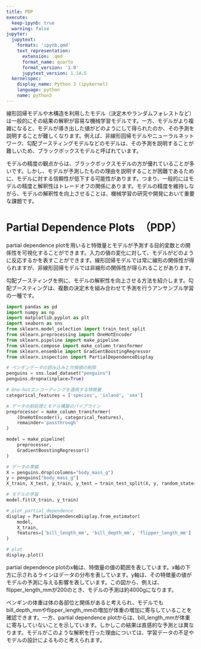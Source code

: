 ```yaml
---
title: PDP
execute:
  keep-ipynb: true
  warning: false
jupyter:
  jupytext:
    formats: 'ipynb,qmd'
    text_representation:
      extension: .qmd
      format_name: quarto
      format_version: '1.0'
      jupytext_version: 1.14.5
  kernelspec:
    display_name: Python 3 (ipykernel)
    language: python
    name: python3
---
```


線形回帰モデルや木構造を利用したモデル（決定木やランダムフォレストなど）は一般的にその結果の解釈が容易な機械学習モデルです。一方、モデルがより複雑になると、モデルが導き出した値がどのようにして得られたのか、その予測を説明することが難しくなります。例えば、非線形回帰モデルやニューラルネットワーク、勾配ブースティングモデルなどのモデルは、その予測を説明することが難しいため、ブラックボックスモデルと呼ばれています。

モデルの精度の観点からは、ブラックボックスモデルの方が優れていることが多いです。しかし、モデルが予測したものの理由を説明することが困難であるために、モデルに対する信頼性が低下する可能性があります。つまり、一般的にはモデルの精度と解釈性はトレードオフの関係にあります。モデルの精度を維持しながら、モデルの解釈性を向上させることは、機械学習の研究や開発において重要な課題です。

# Partial Dependence Plots　（PDP）

partial dependence plotを用いると特徴量とモデルが予測する目的変数との関係性を可視化することができます。入力の値の変化に対して、モデルがどのように反応するかを表すことができます。線形回帰モデルでは常に線形の関係性が得られますが、非線形回帰モデルでは非線形の関係性が得られることがあります。

勾配ブースティングを例に、モデルの解釈性を向上させる方法を紹介します。勾配ブースティングは、複数の決定木を組み合わせて予測を行うアンサンブル学習の一種です。

```python
import pandas as pd
import numpy as np
import matplotlib.pyplot as plt
import seaborn as sns
from sklearn.model_selection import train_test_split
from sklearn.preprocessing import OneHotEncoder
from sklearn.pipeline import make_pipeline
from sklearn.compose import make_column_transformer
from sklearn.ensemble import GradientBoostingRegressor
from sklearn.inspection import PartialDependenceDisplay
```

```python
# ペンギンデータの読み込みと欠損値の削除
penguins = sns.load_dataset("penguins")
penguins.dropna(inplace=True)
```

```python
# One-hotエンコーディングを適用する特徴量
categorical_features = ['species', 'island', 'sex']

# データの前処理とモデル構築のパイプライン
preprocessor = make_column_transformer(
    (OneHotEncoder(), categorical_features),
    remainder='passthrough'
)

model = make_pipeline(
    preprocessor,
    GradientBoostingRegressor()
)
```

```python
# データの準備
X = penguins.drop(columns="body_mass_g")
y = penguins["body_mass_g"]
X_train, X_test, y_train, y_test = train_test_split(X, y, random_state=20230522, stratify=X["species"])
```

```python
# モデルの学習
model.fit(X_train, y_train)
```

```python
# plot_partial_dependence
display = PartialDependenceDisplay.from_estimator(
    model,
    X_train,
    features=['bill_length_mm', 'bill_depth_mm', 'flipper_length_mm']
)
```

```python
# plot
display.plot()
```

partial dependence plotのx軸は、特徴量の値の範囲を表しています。x軸の下方に示されるラインはデータの分布を表しています。y軸は、その特徴量の値がモデルの予測に与える影響を表しています。この図から、例えば、flipper_length_mmが200のとき、モデルの予測は約4000gになります。

ペンギンの体重は体の各部位と関係があると考えられ、モデルでもbill_depth_mmやflipper_length_mmの増加が体重の増加に寄与していることを確認できます。一方、partial dependence plotからは、bill_length_mmが体重に寄与していないことを示しています。しかしこの結果は直感的な予測とは異なります。モデルがこのような解釈を行った理由については、学習データの不足やモデルの設計によるものと考えられます。
